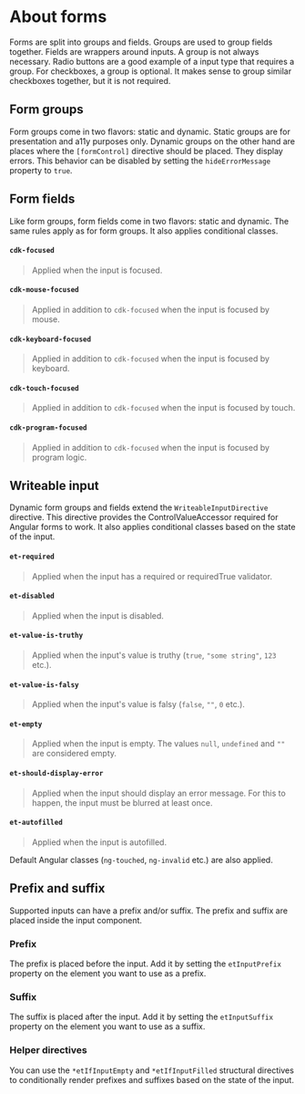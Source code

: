 
<Meta title="CDK/Forms/About forms" />

# About forms

Forms are split into groups and fields. Groups are used to group fields together. Fields are wrappers around inputs.
A group is not always necessary. Radio buttons are a good example of a input type that requires a group.
For checkboxes, a group is optional. It makes sense to group similar checkboxes together, but it is not required.

## Form groups

Form groups come in two flavors: static and dynamic.
Static groups are for presentation and a11y purposes only.
Dynamic groups on the other hand are places where the `[formControl]` directive should be placed.
They display errors. This behavior can be disabled by setting the `hideErrorMessage` property to `true`.

## Form fields

Like form groups, form fields come in two flavors: static and dynamic.
The same rules apply as for form groups.
It also applies conditional classes.

#### `cdk-focused`

> Applied when the input is focused.

#### `cdk-mouse-focused`

> Applied in addition to `cdk-focused` when the input is focused by mouse.

#### `cdk-keyboard-focused`

> Applied in addition to `cdk-focused` when the input is focused by keyboard.

#### `cdk-touch-focused`

> Applied in addition to `cdk-focused` when the input is focused by touch.

#### `cdk-program-focused`

> Applied in addition to `cdk-focused` when the input is focused by program logic.

## Writeable input

Dynamic form groups and fields extend the `WriteableInputDirective` directive.
This directive provides the ControlValueAccessor required for Angular forms to work.
It also applies conditional classes based on the state of the input.

#### `et-required`

> Applied when the input has a required or requiredTrue validator.

#### `et-disabled`

> Applied when the input is disabled.

#### `et-value-is-truthy`

> Applied when the input's value is truthy (`true`, `"some string"`, `123` etc.).

#### `et-value-is-falsy`

> Applied when the input's value is falsy (`false`, `""`, `0` etc.).

#### `et-empty`

> Applied when the input is empty. The values `null`, `undefined` and `""` are considered empty.

#### `et-should-display-error`

> Applied when the input should display an error message. For this to happen, the input must be blurred at least once.

#### `et-autofilled`

> Applied when the input is autofilled.

Default Angular classes (`ng-touched`, `ng-invalid` etc.) are also applied.

## Prefix and suffix

Supported inputs can have a prefix and/or suffix.
The prefix and suffix are placed inside the input component.

### Prefix

The prefix is placed before the input.
Add it by setting the `etInputPrefix` property on the element you want to use as a prefix.

### Suffix

The suffix is placed after the input.
Add it by setting the `etInputSuffix` property on the element you want to use as a suffix.

### Helper directives

You can use the `*etIfInputEmpty` and `*etIfInputFilled` structural directives to conditionally render prefixes and suffixes based on the state of the input.
